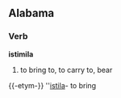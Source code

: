 ==Alabama==
===Verb===
'''istimila'''
#to bring to, to carry to, bear

{{-etym-}}
''[[istila]]- to bring